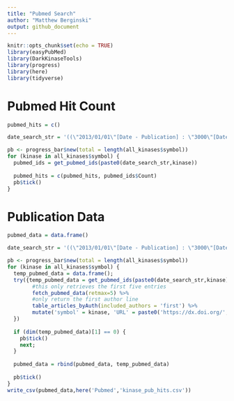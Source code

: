 ```yaml
---
title: "Pubmed Search"
author: "Matthew Berginski"
output: github_document
---
```


```r
knitr::opts_chunk$set(echo = TRUE)
library(easyPubMed)
library(DarkKinaseTools)
library(progress)
library(here)
library(tidyverse)
```

# Pubmed Hit Count

```r
pubmed_hits = c()

date_search_str = '((\"2013/01/01\"[Date - Publication] : \"3000\"[Date - Publication])) AND '

pb <- progress_bar$new(total = length(all_kinases$symbol))
for (kinase in all_kinases$symbol) {
  pubmed_ids = get_pubmed_ids(paste0(date_search_str,kinase))
  
  pubmed_hits = c(pubmed_hits, pubmed_ids$Count)
  pb$tick()
}
```
# Publication Data

```r
pubmed_data = data.frame()

date_search_str = '((\"2013/01/01\"[Date - Publication] : \"3000\"[Date - Publication])) AND '

pb <- progress_bar$new(total = length(all_kinases$symbol))
for (kinase in all_kinases$symbol) {
  temp_pubmed_data = data.frame();
  try({temp_pubmed_data = get_pubmed_ids(paste0(date_search_str,kinase)) %>%
        #this only retrieves the first five entries
        fetch_pubmed_data(retmax=5) %>% 
        #only return the first author line
        table_articles_byAuth(included_authors = 'first') %>%
        mutate('symbol' = kinase, 'URL' = paste0('https://dx.doi.org/',doi))
  })
  
  if (dim(temp_pubmed_data)[1] == 0) {
    pb$tick()
    next;
  }
  
  pubmed_data = rbind(pubmed_data, temp_pubmed_data)
  
  pb$tick()
}
write_csv(pubmed_data,here('Pubmed','kinase_pub_hits.csv'))
```

```
        ```